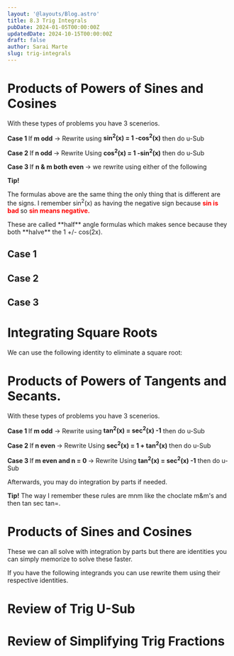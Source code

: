 ```yaml
---
layout: '@layouts/Blog.astro'
title: 8.3 Trig Integrals
pubDate: 2024-01-05T00:00:00Z 
updatedDate: 2024-10-15T00:00:00Z 
draft: false
author: Sarai Marte
slug: trig-integrals
---
```



# Products of Powers of Sines and  Cosines

<RuleBox>

<Latex formula = "\int \sin^m(x) \cos^n(x) \, dx" />

<p>With these types of problems you have 3 scenerios.</p>

<p><b>Case 1 </b>If<b> m odd</b> → Rewrite using <b>sin<sup>2</sup>(x) = 1 -cos<sup>2</sup>(x)</b> then do u-Sub</p>

<p><b>Case 2 </b>If<b> n odd </b> → Rewrite Using <b>cos<sup>2</sup>(x) = 1 -sin<sup>2</sup>(x)</b> then do u-Sub</p>

<p><b>Case 3 </b>If <b> n & m both even </b> → we rewrite using either of the following</p> 

<Latex formula = "\mathbf{\textcolor{red}{\boldsymbol{\sin}^2(x)}} = \frac{1 \mathbf{\textcolor{red}{\boldsymbol{-}}} \cos(2x)}{2}" />
<Latex formula = "\cos^2(x) = \frac{1 + \cos(2x)}{2}" />

<b> Tip! </b>
<p> The formulas above are the same thing the only thing that is different are the signs. I remember sin<sup>2</sup>(x) as having the negative sign because <span style = "color:red; font-weight:bold"> sin is bad </span> so <span style = "color:red; font-weight:bold">sin means negative. </span></p>

<p>These are called **half** angle formulas which makes sence because they both **halve** the 1 +/- cos(2x).</p>

</RuleBox>

## Case 1
<Latex formula = "\int \sin^3(x) \cos^2(x) \, dx" />


## Case 2

<Latex formula="\int \cos^5(x) \, dx" />


## Case 3

<Latex formula = "\int \sin^2(x) \cos^4(x) \, dx"/>


# Integrating Square Roots

<RuleBox>

We can use the following identity to eliminate a square root:

<Latex formula = "\cos^2(\theta) = \frac{1 + \cos(2\theta)}{2} \, \text{ or } \, 1 + \cos(2\theta) = 2\cos^2(\theta)"/>

</RuleBox>

# Products of Powers of Tangents and Secants. 


<RuleBox>

<Latex formula = "\int \tan^m(x) \sec^n(x) \, dx" />

<p>With these types of problems you have 3 scenerios.</p>

<p><b>Case 1 </b>If<b> m odd</b> → Rewrite using <b>tan<sup>2</sup>(x) = sec<sup>2</sup>(x) -1</b> then do u-Sub</p>

<p><b>Case 2 </b>If<b> n even </b> → Rewrite Using <b>sec<sup>2</sup>(x) = 1 + tan<sup>2</sup>(x)</b> then do u-Sub</p>

<p><b>Case 3 </b>If<b> m even and n = 0 </b> → Rewrite Using <b>tan<sup>2</sup>(x) = sec<sup>2</sup>(x) -1</b> then do u-Sub</p>

Afterwards, you may do integration by parts if needed.

<p><b>Tip!</b> The way I remember these rules are mnm like the choclate m&m's and then tan sec tan=.</p>
</RuleBox>

# Products of Sines and  Cosines

<RuleBox>

<p>These we can all solve with integration by parts but there are identities you can simply memorize to solve these faster.</p> 

<p>If you have the following integrands you can use rewrite them using their respective identities. </p>

<Latex formula = "\sin(mx) \sin(nx) = \frac{1}{2}[\cos((m-n)x) - \cos((m+n)x)]"/>

<Latex formula = "\sin(mx) \sin(nx) = \frac{1}{2}[\sin((m-n)x) + \sin((m+n)x)]"/>

<Latex formula = "\cos(mx) \cos(nx) = \frac{1}{2}[\cos((m-n)x) + \cos((m+n)x)]"/>

</RuleBox>

# Review of Trig U-Sub

# Review of Simplifying Trig Fractions 